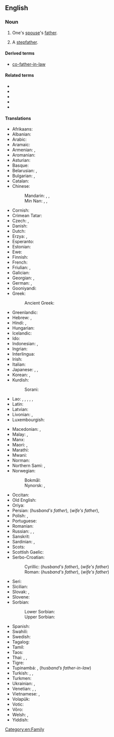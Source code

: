 {{also|father in law}}
==English==

===Noun===
{{wikipedia}}
{{en-noun|head=[[father]]-[[in-law]]|fathers-in-law}}

# One's [[spouse]]'s [[father]].
# {{lb|en|dated}} A [[stepfather]].
#: {{quote-book
|year=1839
|author=Charles Dickens
|title=Nicholas Nickleby
|chapter=IV
|url=
|isbn=1-85326-264-1
|page=41
|passage=`Yes,` replied Snawley. `The fact is, I am not their father, Mr Squeers. I'm only their father-in-law.`}}

====Derived terms====
* {{qualifier|uncommon}} [[co-father-in-law]]

====Related terms====
* {{l|en|brother-in-law}}
* {{l|en|daughter-in-law}}
* {{l|en|mother-in-law}}
* {{l|en|sister-in-law}}
* {{l|en|son-in-law}}

====Translations====
{{trans-top|one's spouse's father}}
* Afrikaans: {{t|af|skoonpa}}
* Albanian: {{t+|sq|vjehërr|m}}
* Arabic: {{t|ar|حَم|m}}
* Aramaic: {{t|arc|חמא|sc=Hebr}}
* Armenian: {{qualifier|husband's father}} {{t+|hy|սկեսրայր}}, {{qualifier|wife's father}} {{t+|hy|աներ}}
* Aromanian: {{t|rup|socru|m}}
* Asturian: {{t+|ast|suegru|m}}
* Basque: {{t+|eu|aitaginarreba}}
* Belarusian: {{t|be|свёкар|m|sc=Cyrl}} {{qualifier|husband's father}}, {{t|be|цесць|m|sc=Cyrl}} {{qualifier|wife's father}}
* Bulgarian: {{t+|bg|све́кър|m|sc=Cyrl}} {{qualifier|husband's father}}, {{t+|bg|тъст|m|sc=Cyrl}} {{qualifier|wife's father}}
* Catalan: {{t+|ca|sogre|m}}
* Chinese:
*: Mandarin: {{t+|cmn|公公|tr=gōnggong|sc=Hani}} {{qualifier|husband's father}}, {{t+|cmn|岳父|tr=yuèfù|sc=Hani}} {{qualifier|wife's father}}, {{t+|cmn|嫜|tr=zhāng|sc=Hani}} {{qualifier|wife's father}}
*: Min Nan: {{t+|nan|大官|tr=ta-kuaⁿ, tā-kuaⁿ, tōa-kuaⁿ}}  {{qualifier|husband's father}}, {{t|nan|丈人|tr=tiǔⁿ-lâng, tiūⁿ-lâng, tiòⁿ-lâng}} {{qualifier|wife's father}}, {{t|nan|丈人公|tr=tiǔⁿ-lâng-kong, tiūⁿ-lâng-kong, tiòⁿ-lâng-kong}} {{qualifier|wife's father}}
* Cornish: {{t|kw|hwegron|m}}
* Crimean Tatar: {{t|crh|qaynata}}
* Czech: {{t+|cs|tchán|m}}, {{t|cs|svekr|m}} {{qualifier|husband's father, archaic}}
* Danish: {{t+|da|svigerfar|c}}
* Dutch: {{t+|nl|schoonvader|m}}
* Erzya: {{t|myv|атявт}} {{qualifier|husbands's father}}, {{t|myv|вата}} {{qualifier|wife's father}}
* Esperanto: {{t|eo|bopatro}}
* Estonian: {{t+|et|äi}}
* Ewe: {{t|ee|to}}
* Finnish: {{t+|fi|appi}}
* French: {{t+|fr|beau-père|m}}
* Friulian: {{t|fur|missêr|m}}, {{t|fur|suesar|m}}
* Galician: {{t+|gl|sogro|m}}
* Georgian: {{t|ka|სიმამრი}} {{qualifier|wife's father}}, {{t|ka|მამამთილი}} {{qualifier|husbands's father}}
* German: {{t+|de|Schwiegervater|m}}, {{t+|de|Schwäher|m}} {{qualifier|obsolete}}
* Gooniyandi: {{t|gni|lambadi}}
* Greek: {{t+|el|πεθερός}}
*: Ancient Greek: {{t|grc|ἑκυρός}}
* Greenlandic: {{t|kl|sakeq}}
* Hebrew: {{t+|he|חָם|m|tr=khám}} {{qualifier|husband's father}}, {{t+|he|חוֹתֵן|m|tr=khotén}} {{qualifier|wife's father}}
* Hindi: {{t+|hi|ससुर|m}}, {{t+|hi|समधी|m}}
* Hungarian: {{t+|hu|após}}
* Icelandic: {{t+|is|tengdapabbi|m}}
* Ido: {{t+|io|bopatro}}
* Indonesian: {{t+|id|ayah mertua}}, {{t|id|bapak mertua}}
* Ingrian: {{t|izh|äďďä}}
* Interlingua: {{t|ia|patre affin}}
* Irish: {{t|ga|athair céile}}
* Italian: {{t+|it|suocero|m}}
* Japanese: {{t+|ja|義父|tr=ぎふ, gifu}}, {{t+|ja|岳父|tr=がくふ, gakufu}} {{qualifier|husband's father}}, {{t+|ja|舅|tr=しゅうと, shūto|sc=Jpan}}
* Korean: {{t+|ko|시아버지}} {{q|husband's father}}, {{t+|ko|장인}} {{q|wife's father}}
* Kurdish:
*: Sorani: {{t|ku|خه‌زور|tr=xezur|sc=ku-Arab}}
* Lao: {{t|lo|ພໍ່ຜົວ}} {{qualifier|husband's father}}, {{t|lo|ພໍ່ເມັຽ}} {{qualifier|wife's father}}, {{t|lo|ສະວະສູລະ}}, {{t|lo|ສວະສູຣະ}}, {{t|lo|ສະສຸຣະ}}, {{t|lo|ພໍ່ເຖົ້າ}}
* Latin: {{t|la|socer|m}}
* Latvian: {{t|lv|ap'}}
* Livonian: {{t|liv|mīeizā}}, {{t|liv|naizizā}}
* Luxembourgish: {{t|lb|Schwéierpapp|m}}
{{trans-mid}}
* Macedonian: {{t|mk|свекор|m|tr=svékor}}, {{t+|mk|тест|m|tr=tést}}
* Malay: {{t|ms|bapa mertua}}, {{t|ms|ayah mertua}}
* Manx: {{t|gv|ayr 'sy leigh|m}}
* Maori: {{t|mi|hungarei}}, {{t|mi|hungawai}}
* Marathi: {{t|mr|सासरा|m|sc=Deva}}
* Mwani: {{t|wmw|mukwe}}
* Norman: {{t|nrf|bieau-péthe|m}}
* Northern Sami: {{t|se|vuohppa}}, {{t|se|vuohppasássa}} {{qualifier|future}}
* Norwegian:
*: Bokmål: {{t|nb|svigerfar|m}}
*: Nynorsk: {{t|nn|svigerfar|m}}, {{t|nn|verfar|m}}
* Occitan: {{t+|oc|sògre|m}}
* Old English: {{t|ang|swēor|m}}
* Oriya: {{t+|or|ଶ୍ୱଶୁର|tr=śẇaśur|sc=Orya}}
* Persian: {{t+|fa|پدرشوهر|tr=pedar-šouhar}} (''husband's father''), {{t+|fa|پدرزن|tr=pedar-zan}} (''wife's father''), {{t+|fa|خسر|tr=xosor|sc=fa-Arab}}
* Polish: {{t+|pl|teść|m-pr}}, {{t+|pl|świekr|m-pr}} {{qualifier|archaic; husband's father}}
* Portuguese: {{t+|pt|sogro|m}}
* Romanian: {{t+|ro|socru|m}}
* Russian: {{t+|ru|свёкор|m}}, {{t|ru|свёкр|m}} {{qualifier|husband's father}}, {{t+|ru|тесть|m}} {{qualifier|wife's father}}
* Sanskrit: {{t|sa|श्वशुर|m}}
* Sardinian: {{t|sc|socru|m}}, {{t|sc|sogru|m}}
* Scots: {{t|sco|guid-faither}}
* Scottish Gaelic: {{t|gd|athair-cèile|m}}
* Serbo-Croatian:
*: Cyrillic: {{t|sh|свекар|m|sc=Cyrl}} (''husband's father''), {{t|sh|пунац|m|sc=Cyrl}} (''wife's father'')
*: Roman: {{t+|sh|svekar|m}} (''husband's father''), {{t+|sh|punac|m}} (''wife's father'')
* Seri: {{qualifier|of a male}} {{t|sei|aaquéect ctam}}
* Sicilian: {{t+|scn|soggiru|m}}
* Slovak: {{t|sk|svokor|m}}, {{t|sk|tesť|m}} {{qualifier|wife's father}}
* Slovene: {{t+|sl|tast|m}}
* Sorbian:
*: Lower Sorbian: {{t|dsb|pśichodny nan|m}}
*: Upper Sorbian: {{t|hsb|přichodny nan|m}}
* Spanish: {{t+|es|suegro|m}}
* Swahili: {{t+|sw|babamkwe}}
* Swedish: {{t+|sv|svärfar|c}}
* Tagalog: {{t|tl|biyanang-lalaki}}
* Tamil: {{t+|ta|மாமனார்|sc=Taml}}
* Taos: {{t|twf|tǫ̏ména}}
* Thai: {{t|th|พ่อผัว}} {{qualifier|husband's father}}, {{t|th|พ่อสามี}} {{qualifier|husband's father}}, {{t+|th|พ่อตา}} {{qualifier|wife's father}}
* Tigre: {{t|tig|ሐም|sc=Ethi}}
* Tupinambá: {{qualifier|wife’s father-in-law}} {{t-check|tpn|menduba}}, {{qualifier|t-}} {{t-check|tpn|atu'uba}} (''husband’s father-in-law'')
* Turkish: {{t+|tr|kaynata}}, {{t+|tr|kayınbaba}}, {{t+|tr|kayınpeder}}
* Turkmen: {{t|tk|gaýynata}}
* Ukrainian: {{t|uk|све́кор|m|sc=Cyrl}} {{qualifier|husband's father}}, {{t|uk|тесть|m|sc=Cyrl}} {{qualifier|wife's father}}
* Venetian: {{t|vec|misiero|m}}, {{t|vec|misiere|m}}, {{t|vec|mesiere}}
* Vietnamese: {{t|vi|cha chồng}}, {{t|vi|cha vợ}}
* Volapük: {{t+|vo|lüfat}}
* Votic: {{t|vot|äijä}}
* Võro: {{t|vro|äi}}
* Welsh: {{t|cy|chwegrwn|m}}, {{t|cy|tad yng nghyfraith|m}}
* Yiddish: {{t|yi|שווער|m}}
{{trans-bottom}}

[[Category:en:Family]]